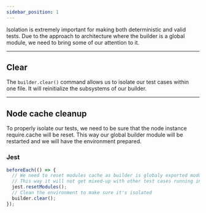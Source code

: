 ```yaml
---
sidebar_position: 1
---
```


Isolation is extremely important for making both deterministic and valid tests. Due to the approach to architecture
where the builder is a global module, we need to bring some of our attention to it.

---

## Clear

The `builder.clear()` command allows us to isolate our test cases within one file. It will reinitialize the subsystems
of our builder.

---

## Node cache cleanup

To properly isolate our tests, we need to be sure that the node instance require.cache will be reset. This way our
global builder module will be restarted and we will have the environment prepared.

### Jest

```ts
beforeEach(() => {
  // We need to reset modules cache as builder is globaly exported module
  // This way it will not get mixed-up with other test cases running in parallel
  jest.resetModules();
  // Clean the environment to make sure it's isolated
  builder.clear();
});
```
